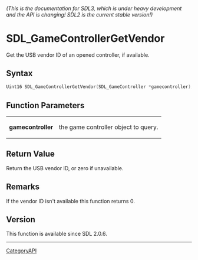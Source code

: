 ====== (This is the documentation for SDL3, which is under heavy development and the API is changing! SDL2 is the current stable version!) ======
= SDL_GameControllerGetVendor =

Get the USB vendor ID of an opened controller, if available.

== Syntax ==

<syntaxhighlight lang='c'>
Uint16 SDL_GameControllerGetVendor(SDL_GameController *gamecontroller);
</syntaxhighlight>

== Function Parameters ==

{|
|'''gamecontroller'''
|the game controller object to query.
|}

== Return Value ==

Return the USB vendor ID, or zero if unavailable.

== Remarks ==

If the vendor ID isn't available this function returns 0.

== Version ==

This function is available since SDL 2.0.6.

----
[[CategoryAPI]]



